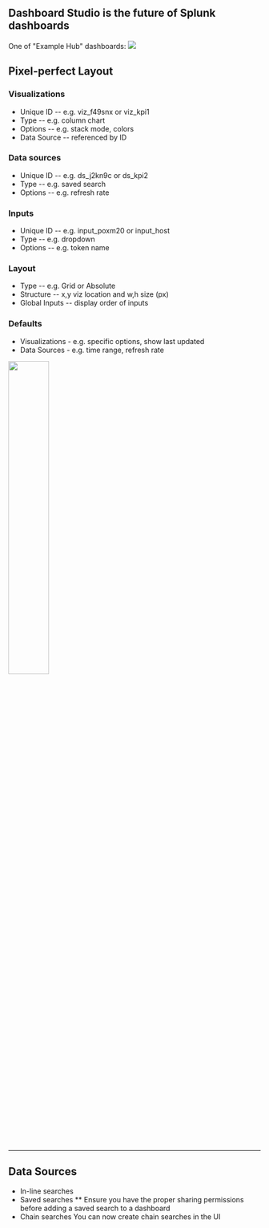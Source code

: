 
## Dashboard Studio is the future of Splunk dashboards

One of "Example Hub" dashboards: 
<img src="/static/app/splunk4champions2/images/iot_factory.gif"/>

## Pixel-perfect Layout 


### Visualizations
* Unique ID -- e.g. viz_f49snx or viz_kpi1
* Type -- e.g. column chart
* Options -- e.g. stack mode, colors
* Data Source -- referenced by ID
### Data sources
* Unique ID -- e.g. ds_j2kn9c or ds_kpi2
* Type -- e.g. saved search
* Options -- e.g. refresh rate 
### Inputs
* Unique ID -- e.g. input_poxm20 or input_host
* Type -- e.g. dropdown
* Options -- e.g. token name 
### Layout
* Type -- e.g. Grid or Absolute
* Structure -- x,y viz location and w,h size (px)
* Global Inputs -- display order of inputs 
### Defaults
* Visualizations - e.g. specific options, show last updated
* Data Sources - e.g. time range, refresh rate 
<img src="/static/app/splunk4champions2/images/studio_code.png" width="40%" />

___ 
## Data Sources 
* In-line searches 
* Saved searches 
** Ensure you have the proper sharing permissions before adding a saved search to a dashboard
* Chain searches 
You can now create chain searches in the UI
